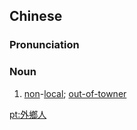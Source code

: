 {{also|外乡人}}
==Chinese==
{{zh-forms|s=外乡人|type=21}}

===Pronunciation===
{{zh-pron
|m=wàixiāngrén
|cat=n
}}

===Noun===
{{zh-noun}}

# [[non]]-[[local]]; [[out-of-towner]]

[[pt:外鄉人]]